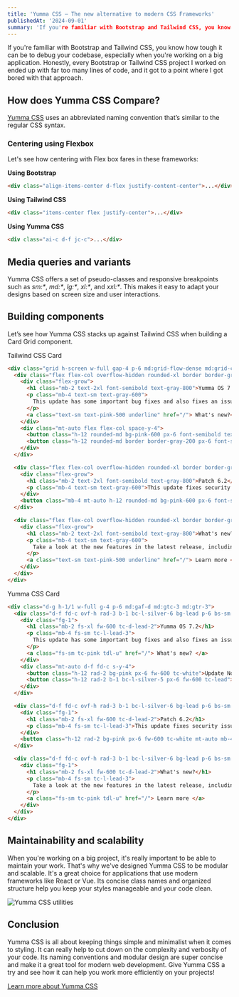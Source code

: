 ```yaml
---
title: 'Yumma CSS — The new alternative to modern CSS Frameworks'
publishedAt: '2024-09-01'
summary: 'If you're familiar with Bootstrap and Tailwind CSS, you know how tough it can be to debug your codebase, especially when you're working on a big application. Honestly, every Bootstrap or Tailwind CSS project I worked on ended up with far too many lines of code, and it got to a point where I got bored with that approach.'
---
```


If you're familiar with Bootstrap and Tailwind CSS, you know how tough it can be to debug your codebase, especially when you're working on a big application. Honestly, every Bootstrap or Tailwind CSS project I worked on ended up with far too many lines of code, and it got to a point where I got bored with that approach.

## How does Yumma CSS Compare?

[Yumma CSS](https://www.yummacss.com/) uses an abbreviated naming convention that’s similar to the regular CSS syntax.

### Centering using Flexbox

Let's see how centering with Flex box fares in these frameworks:

**Using Bootstrap**

```html
<div class="align-items-center d-flex justify-content-center">...</div>
```

**Using Tailwind CSS**

```html
<div class="items-center flex justify-center">...</div>
```

**Using Yumma CSS**

```html
<div class="ai-c d-f jc-c">...</div>
```

## Media queries and variants

Yumma CSS offers a set of pseudo-classes and responsive breakpoints such as _sm:\*_, _md:\*_, _lg:\*_, _xl:\*_, and _xxl:\*_. This makes it easy to adapt your designs based on screen size and user interactions.

## Building components

Let’s see how Yumma CSS stacks up against Tailwind CSS when building a Card Grid component.

Tailwind CSS Card

```html
<div class="grid h-screen w-full gap-4 p-6 md:grid-flow-dense md:grid-cols-3 md:grid-rows-3">
  <div class="flex flex-col overflow-hidden rounded-xl border border-gray-200 bg-lead p-6 shadow-lg md:col-span-1 md:row-span-2">
    <div class="flex-grow">
      <h1 class="mb-2 text-2xl font-semibold text-gray-800">Yumma OS 7.2</h1>
      <p class="mb-4 text-sm text-gray-600">
        This update has some important bug fixes and also fixes an issue that was preventing users from enabling or disabling Advanced Data Protection.
      </p>
      <a class="text-sm text-pink-500 underline" href="/"> What's new?</a>
    </div>
    <div class="mt-auto flex flex-col space-y-4">
      <button class="h-12 rounded-md bg-pink-600 px-6 font-semibold text-white">Update Now</button>
      <button class="h-12 rounded-md border border-gray-200 px-6 font-semibold text-gray-900">Update Tonight</button>
    </div>
  </div>

  <div class="flex flex-col overflow-hidden rounded-xl border border-gray-200 bg-lead p-6 shadow-lg md:col-start-2 md:row-start-1">
    <div class="flex-grow">
      <h1 class="mb-2 text-2xl font-semibold text-gray-800">Patch 6.2</h1>
      <p class="mb-4 text-sm text-gray-600">This update fixes security issues. Install it to keep your system safe.</p>
    </div>
    <button class="mb-4 mt-auto h-12 rounded-md bg-pink-600 px-6 font-semibold text-white">Update Now</button>
  </div>

  <div class="flex flex-col overflow-hidden rounded-xl border border-gray-200 bg-lead p-6 shadow-lg md:col-start-2 md:row-start-2">
    <div class="flex-grow">
      <h1 class="mb-2 text-2xl font-semibold text-gray-800">What's new?</h1>
      <p class="mb-4 text-sm text-gray-600">
        Take a look at the new features in the latest release, including better user interface elements and a more stable system.
      </p>
      <a class="text-sm text-pink-500 underline" href="/"> Learn more </a>
    </div>
  </div>
</div>
```

Yumma CSS Card

```html
<div class="d-g h-1/1 w-full g-4 p-6 md:gaf-d md:gtc-3 md:gtr-3">
  <div class="d-f fd-c ovf-h rad-3 b-1 bc-l-silver-6 bg-lead p-6 bs-sm md:gc-s-1 md:gr-s-2">
    <div class="fg-1">
      <h1 class="mb-2 fs-xl fw-600 tc-d-lead-2">Yumma OS 7.2</h1>
      <p class="mb-4 fs-sm tc-l-lead-3">
        This update has some important bug fixes and also fixes an issue that was preventing users from enabling or disabling Advanced Data Protection.
      </p>
      <a class="fs-sm tc-pink tdl-u" href="/"> What's new? </a>
    </div>
    <div class="mt-auto d-f fd-c s-y-4">
      <button class="h-12 rad-2 bg-pink px-6 fw-600 tc-white">Update Now</button>
      <button class="h-12 rad-2 b-1 bc-l-silver-5 px-6 fw-600 tc-lead">Update Tonight</button>
    </div>
  </div>

  <div class="d-f fd-c ovf-h rad-3 b-1 bc-l-silver-6 bg-lead p-6 bs-sm md:gcs-2 md:grs-1">
    <div class="fg-1">
      <h1 class="mb-2 fs-xl fw-600 tc-d-lead-2">Patch 6.2</h1>
      <p class="mb-4 fs-sm tc-l-lead-3">This update fixes security issues. Install it to keep your system safe.</p>
    </div>
    <button class="h-12 rad-2 bg-pink px-6 fw-600 tc-white mt-auto mb-4">Update Now</button>
  </div>

  <div class="d-f fd-c ovf-h rad-3 b-1 bc-l-silver-6 bg-lead p-6 bs-sm md:gcs-2 md:grs-2">
    <div class="fg-1">
      <h1 class="mb-2 fs-xl fw-600 tc-d-lead-2">What's new?</h1>
      <p class="mb-4 fs-sm tc-l-lead-3">
        Take a look at the new features in the latest release, including better user interface elements and a more stable system.
      </p>
      <a class="fs-sm tc-pink tdl-u" href="/"> Learn more </a>
    </div>
  </div>
</div>
```

## Maintainability and scalability

When you're working on a big project, it's really important to be able to maintain your work. That's why we've designed Yumma CSS to be modular and scalable. It's a great choice for applications that use modern frameworks like React or Vue. Its concise class names and organized structure help you keep your styles manageable and your code clean.

![Yumma CSS utilities](https://miro.medium.com/v2/resize:fit:720/format:webp/1*M30kiwtAM6E81xaaFz0EAA.png)

## Conclusion

Yumma CSS is all about keeping things simple and minimalist when it comes to styling. It can really help to cut down on the complexity and verbosity of your code. Its naming conventions and modular design are super concise and make it a great tool for modern web development. Give Yumma CSS a try and see how it can help you work more efficiently on your projects!

[Learn more about Yumma CSS](https://www.yummacss.com/)
